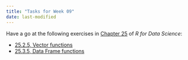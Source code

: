 ```yaml
---
title: "Tasks for Week 09"
date: last-modified
---
```


Have a go at the following exercises in [Chapter 25](https://r4ds.hadley.nz/functions) of _R for Data Science_:

- [25.2.5, Vector functions](https://r4ds.hadley.nz/functions#exercises)
- [25.3.5, Data Frame functions](https://r4ds.hadley.nz/functions#exercises-1)
